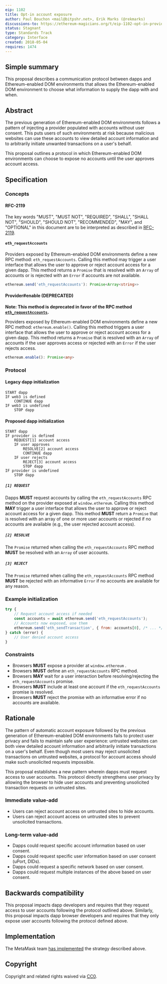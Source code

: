 ```yaml
---
eip: 1102
title: Opt-in account exposure
author: Paul Bouchon <mail@bitpshr.net>, Erik Marks (@rekmarks)
discussions-to: https://ethereum-magicians.org/t/eip-1102-opt-in-provider-access/414
status: Stagnant
type: Standards Track
category: Interface
created: 2018-05-04
requires: 1474
---
```


## Simple summary

This proposal describes a communication protocol between dapps and Ethereum-enabled DOM environments that allows the Ethereum-enabled DOM environment to choose what information to supply the dapp with and when.

## Abstract

The previous generation of Ethereum-enabled DOM environments follows a pattern of injecting a provider populated with accounts without user consent. This puts users of such environments at risk because malicious websites can use these accounts to view detailed account information and to arbitrarily initiate unwanted transactions on a user's behalf.

This proposal outlines a protocol in which Ethereum-enabled DOM environments can choose to expose no accounts until the user approves account access.

## Specification

### Concepts

#### RFC-2119

The key words "MUST", "MUST NOT", "REQUIRED", "SHALL", "SHALL NOT", "SHOULD", "SHOULD NOT", "RECOMMENDED",  "MAY", and "OPTIONAL" in this document are to be interpreted as described in [RFC-2119](https://www.ietf.org/rfc/rfc2119.txt).

#### `eth_requestAccounts`

Providers exposed by Ethereum-enabled DOM environments define a new RPC method: `eth_requestAccounts`. Calling this method may trigger a user interface that allows the user to approve or reject account access for a given dapp. This method returns a `Promise` that is resolved with an `Array` of accounts or is rejected with an `Error` if accounts are not available.

```typescript
ethereum.send('eth_requestAccounts'): Promise<Array<string>>
```

#### Provider#enable (DEPRECATED)

**Note: This method is deprecated in favor of the RPC method [`eth_requestAccounts`](#eth_requestaccounts).**

Providers exposed by Ethereum-enabled DOM environments define a new RPC method: `ethereum.enable()`. Calling this method triggers a user interface that allows the user to approve or reject account access for a given dapp. This method returns a `Promise` that is resolved with an `Array` of accounts if the user approves access or rejected with an `Error` if the user rejects access.

```typescript
ethereum.enable(): Promise<any>
```

### Protocol

#### Legacy dapp initialization

```
START dapp
IF web3 is defined
    CONTINUE dapp
IF web3 is undefined
    STOP dapp
```

#### Proposed dapp initialization

```
START dapp
IF provider is defined
    REQUEST[1] account access
    IF user approves
        RESOLVE[2] account access
        CONTINUE dapp
    IF user rejects
        REJECT[3] account access
        STOP dapp
IF provider is undefined
    STOP dapp
```

##### `[1] REQUEST`

Dapps **MUST** request accounts by calling the `eth_requestAccounts` RPC method on the provider exposed at `window.ethereum`. Calling this method **MAY** trigger a user interface that allows the user to approve or reject account access for a given dapp. This method **MUST** return a `Promise` that is resolved with an array of one or more user accounts or rejected if no accounts are available (e.g., the user rejected account access).

##### `[2] RESOLVE`

The `Promise` returned when calling the `eth_requestAccounts` RPC method **MUST** be resolved with an `Array` of user accounts.

##### `[3] REJECT`

The `Promise` returned when calling the `eth_requestAccounts` RPC method **MUST** be rejected with an informative `Error` if no accounts are available for any reason.

### Example initialization

```js
try {
    // Request account access if needed
    const accounts = await ethereum.send('eth_requestAccounts');
    // Accounts now exposed, use them
    ethereum.send('eth_sendTransaction', { from: accounts[0], /* ... */ })
} catch (error) {
    // User denied account access
}
```

### Constraints

* Browsers **MUST** expose a provider at `window.ethereum` .
* Browsers **MUST** define an `eth_requestAccounts` RPC method.
* Browsers **MAY** wait for a user interaction before resolving/rejecting the `eth_requestAccounts` promise.
* Browsers **MUST** include at least one account if the `eth_requestAccounts` promise is resolved.
* Browsers **MUST** reject the promise with an informative error if no accounts are available.

## Rationale

The pattern of automatic account exposure followed by the previous generation of Ethereum-enabled DOM environments fails to protect user privacy and fails to maintain safe user experience: untrusted websites can both view detailed account information and arbitrarily initiate transactions on a user's behalf. Even though most users may reject unsolicited transactions on untrusted websites, a protocol for account access should make such unsolicited requests impossible.

This proposal establishes a new pattern wherein dapps must request access to user accounts. This protocol directly strengthens user privacy by allowing the browser to hide user accounts and preventing unsolicited transaction requests on untrusted sites.

### Immediate value-add

* Users can reject account access on untrusted sites to hide accounts.
* Users can reject account access on untrusted sites to prevent unsolicited transactions.

### Long-term value-add

* Dapps could request specific account information based on user consent.
* Dapps could request specific user information based on user consent (uPort, DIDs).
* Dapps could request a specific network based on user consent.
* Dapps could request multiple instances of the above based on user consent.

## Backwards compatibility

This proposal impacts dapp developers and requires that they request access to user accounts following the protocol outlined above. Similarly, this proposal impacts dapp browser developers and requires that they only expose user accounts following the protocol defined above.

## Implementation

The MetaMask team [has implemented](https://github.com/MetaMask/metamask-extension/pull/4703) the strategy described above.

## Copyright

Copyright and related rights waived via [CC0](https://github.com/ethereum/EIPs/blob/master/LICENSE.md).